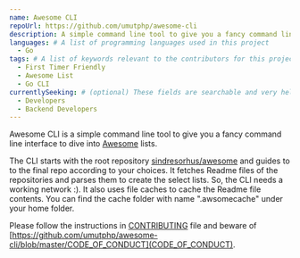 ```yaml
---
name: Awesome CLI
repoUrl: https://github.com/umutphp/awesome-cli
description: A simple command line tool to give you a fancy command line interface to dive into Awesome lists.
languages: # A list of programming languages used in this project
  - Go
tags: # A list of keywords relevant to the contributors for this project
  - First Timer Friendly
  - Awesome List
  - Go CLI
currentlySeeking: # (optional) These fields are searchable and very helpful for contributors to match well with your project
  - Developers
  - Backend Developers
---
```


<!-- Divide your content into sections using our handy shortcodes. Each section is optional -->

<Overview>

Awesome CLI is a simple command line tool to give you a fancy command line interface to dive into [Awesome](https://github.com/sindresorhus/awesome) lists.

The CLI starts with the root repository [sindresorhus/awesome](https://github.com/sindresorhus/awesome) and guides to to the final repo according to your choices. It fetches Readme files of the repositories and parses them to create the select lists. So, the CLI needs a working network :). It also uses file caches to cache the Readme file contents. You can find the cache folder with name ".awsomecache" under your home folder.

</Overview>

<Contributing>

Please follow the instructions in [CONTRIBUTING](https://github.com/umutphp/awesome-cli/blob/master/CONTRIBUTING.md) file and beware of [https://github.com/umutphp/awesome-cli/blob/master/CODE_OF_CONDUCT](CODE_OF_CONDUCT).

</Contributing>
